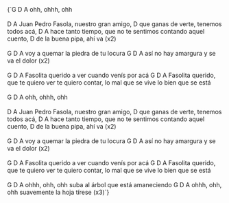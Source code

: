 <LyricsAndChords chords={DATA.song.chords}>
  {`G    D     A
ohh, ohhh, ohh
<br data-separator />
<br data-separator />
D                  A
Juan Pedro Fasola, nuestro gran amigo,
                    D
que ganas de verte, tenemos todos acá,
D                  A
hace tanto tiempo, que no te sentimos
contando aquel cuento,
D
de la buena pipa, ahí va (x2)
<br data-separator />
<br data-separator />
G                 D            A
voy a quemar la piedra de tu locura
G               D                A
así no hay amargura y se va el dolor (x2)
<br data-separator />
<br data-separator />
G    D    A
Fasolita querido a ver cuando venís por acá
G    D    A
Fasolita querido, que te quiero ver
te quiero contar, lo mal que se vive
lo bien que se está
<br data-separator />
<br data-separator />
G    D     A
ohh, ohhh, ohh
<br data-separator />
<br data-separator />
D                  A
Juan Pedro Fasola, nuestro gran amigo,
                    D
que ganas de verte, tenemos todos acá,
D                  A
hace tanto tiempo, que no te sentimos
contando aquel cuento,
D
de la buena pipa, ahí va (x2)
<br data-separator />
<br data-separator />
G                 D            A
voy a quemar la piedra de tu locura
G               D                A
así no hay amargura y se va el dolor (x2)
<br data-separator />
<br data-separator />
G    D    A
Fasolita querido a ver cuando venís por acá
G    D    A
Fasolita querido, que te quiero ver
te quiero contar, lo mal que se vive
lo bien que se está
<br data-separator />
<br data-separator />
G    D     A
ohhh, ohh, ohh
suba al árbol que está amaneciendo
G    D     A
ohhh, ohh, ohh
suavemente la hoja tírese (x3)`}
</LyricsAndChords>
